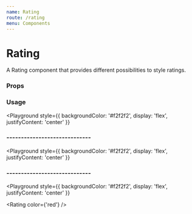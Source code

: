 ```yaml
---
name: Rating
route: /rating
menu: Components
---
```



# Rating

A Rating component that provides different possibilities to style ratings.

### Props

<Props of={Rating} />

### Usage

<Playground
  style={{
    backgroundColor: '#f2f2f2',
    display: 'flex',
    justifyContent: 'center'
  }}
>
  <Rating />
</Playground>

### -----------------------------

<Playground
  style={{
    backgroundColor: '#f2f2f2',
    display: 'flex',
    justifyContent: 'center'
  }}
>
  <Rating number={10} />
</Playground>

### -----------------------------

<Playground
  style={{
    backgroundColor: '#f2f2f2',
    display: 'flex',
    justifyContent: 'center'
  }}
>
  <Rating color={'red'} />
</Playground>
